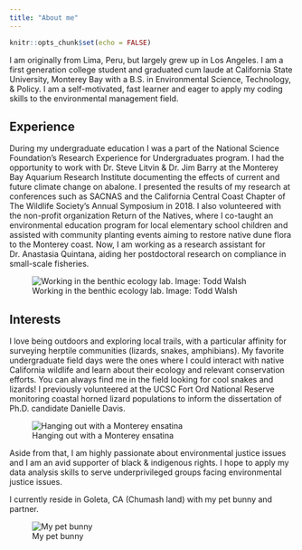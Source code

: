 ```yaml
---
title: "About me"
---
```


```r
knitr::opts_chunk$set(echo = FALSE)
```

I am originally from Lima, Peru, but largely grew up in Los Angeles. I am a first generation college student and graduated cum laude at California State University, Monterey Bay with a B.S. in Environmental Science, Technology, & Policy. I am a self-motivated, fast learner and eager to apply my coding skills to the environmental management field.

## Experience

During my undergraduate education I was a part of the National Science Foundation's Research Experience for Undergraduates program. I had the opportunity to work with Dr. Steve Litvin & Dr. Jim Barry at the Monterey Bay Aquarium Research Institute documenting the effects of current and future climate change on abalone. I presented the results of my research at conferences such as SACNAS and the California Central Coast Chapter of The Wildlife Society's Annual Symposium in 2018. I also volunteered with the non-profit organization Return of the Natives, where I co-taught an environmental education program for local elementary school children and assisted with community planting events aiming to restore native dune flora to the Monterey coast. Now, I am working as a research assistant for Dr. Anastasia Quintana, aiding her postdoctoral research on compliance in small-scale fisheries.

![Working in the benthic ecology lab. Image: Todd Walsh](mbari.png)

## Interests

I love being outdoors and exploring local trails, with a particular affinity for surveying herptile communities (lizards, snakes, amphibians). My favorite undergraduate field days were the ones where I could interact with native California wildlife and learn about their ecology and relevant conservation efforts. You can always find me in the field looking for cool snakes and lizards! I previously volunteered at the UCSC Fort Ord National Reserve monitoring coastal horned lizard populations to inform the dissertation of Ph.D. candidate Danielle Davis.

![Hanging out with a Monterey ensatina](ensatina.png)

Aside from that, I am highly passionate about environmental justice issues and I am an avid supporter of black & indigenous rights. I hope to apply my data analysis skills to serve underprivileged groups facing environmental justice issues.

I currently reside in Goleta, CA (Chumash land) with my pet bunny and partner.

![My pet bunny](bunny.jpg)
